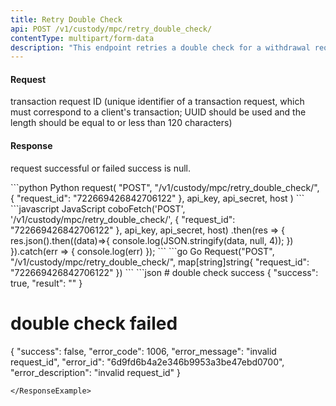 ```yaml
---
title: Retry Double Check
api: POST /v1/custody/mpc/retry_double_check/ 
contentType: multipart/form-data
description: "This endpoint retries a double check for a withdrawal request with the given request_id. The request must be a POST request and the user must have all permissions. The endpoint retrieves the withdrawal request with the given request_id and checks if it exists and has a status of 'STATUS_WAITING_DOUBLE_CHECK'. If the request is valid, the endpoint locks the record and processes the withdrawal request with the 'process_waiting_double_check_withdraw_request' method from the CustodyService class."
---
```

#### Request
<ParamField body="request_id" type="String" required>transaction request ID (unique identifier of a transaction request, which must correspond to a client's transaction; UUID should be used and the length should be equal to or less than 120 characters)</ParamField>

#### Response
<ResponseField name="success" type="bool">request successful or failed</ResponseField>
<ResponseField name="result" type="object">success is null. </ResponseField>

<RequestExample>
```python Python
request(
    "POST",
    "/v1/custody/mpc/retry_double_check/",
    {
        "request_id": "722669426842706122"
    },
    api_key, api_secret, host
)
```
```javascript JavaScript
coboFetch('POST', '/v1/custody/mpc/retry_double_check/', {
    "request_id": "722669426842706122"
}, api_key, api_secret, host)
    .then(res => {
        res.json().then((data)=>{
            console.log(JSON.stringify(data, null, 4));
        })
    }).catch(err => {
        console.log(err)
    });
```
```go Go
Request("POST", "/v1/custody/mpc/retry_double_check/", map[string]string{
    "request_id": "722669426842706122"
})
```
</RequestExample>

<ResponseExample>
```json
# double check success
{
  "success": true,
  "result": ""
}

# double check failed
{
  "success": false,
  "error_code": 1006,
  "error_message": "invalid request_id",
  "error_id": "6d9fd6b4a2e346b9953a3be47ebd0700",
  "error_description": "invalid request_id"
}

```
</ResponseExample>

